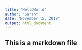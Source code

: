 ```yaml
---
title: "HelloWorld"
author: "Sarah"
date: "November 15, 2019"
output: html_document
---
```


## This is a markdown file